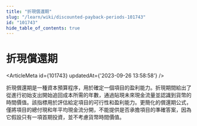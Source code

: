 ```yaml
---
title: "折現償還期"
slug: "/learn/wiki/discounted-payback-periods-101743"
id: "101743"
hide_table_of_contents: true
---
```



# 折現償還期

<ArticleMeta id={101743} updatedAt={'2023-09-26 13:58:58'} />
<div className='border-solid border-b border-t-0 my-4 border-[var(--ifm-color-gray-300)]' />

折現償還期是一種資本預算程序，用於確定一個項目的盈利能力。折現期間給出了從進行初始支出開始追回成本所需的年數，通過貼現未來現金流量並認識到貨幣的時間價值。該指標用於評估給定項目的可行性和盈利能力。更簡化的償還期公式，僅將項目的總付現和年平均現金流分開，不能提供是否承擔項目的準確答案，因為它假設只有一項首期投資，並不考慮貨幣時間價值。

